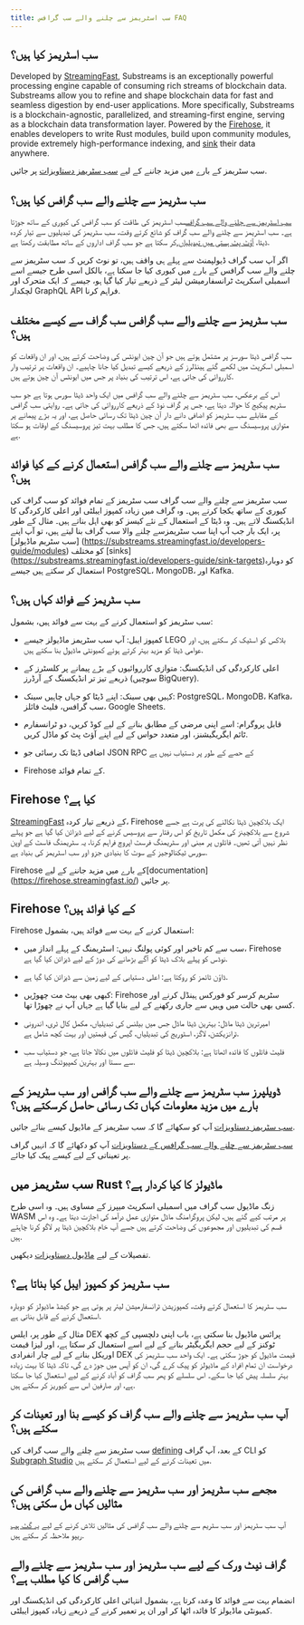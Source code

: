 ```yaml
---
title: سب اسٹریمز سے چلنے والے سب گرافس FAQ
---
```


## سب اسٹریمز کیا ہیں؟

Developed by [StreamingFast](https://www.streamingfast.io/), Substreams is an exceptionally powerful processing engine capable of consuming rich streams of blockchain data. Substreams allow you to refine and shape blockchain data for fast and seamless digestion by end-user applications. More specifically, Substreams is a blockchain-agnostic, parallelized, and streaming-first engine, serving as a blockchain data transformation layer. Powered by the [Firehose](https://firehose.streamingfast.io/), it ​​enables developers to write Rust modules, build upon community modules, provide extremely high-performance indexing, and [sink](https://substreams.streamingfast.io/developers-guide/sink-targets) their data anywhere.

سب سٹریمز کے بارے میں مزید جاننے کے لیے [سب سٹریمز دستاویزات](/substreams) پر جائیں.

## سب سٹریمز سے چلنے والے سب گرافس کیا ہیں؟

[سب اسٹریمز سے چلنے والے سب گرافس](/cookbook/substreams-powered-subgraphs/)سب اسٹریمز کی طاقت کو سب گرافس کی کیوری کے ساتھ جوڑتا ہے۔ سب اسٹریمز سے چلنے والے سب گراف کو شائع کرتے وقت، سب سٹریمز کی تبدیلیوں سے تیار کردہ ڈیٹا، [آؤٹ پٹ ہستی میں تبدیلیاں](https://github.com/streamingfast/substreams-sink-entity-changes/blob/develop/substreams-entity-change/src/tables.rs),کر سکتا ہے جو سب گراف اداروں کے ساتھ مطابقت رکھتا ہے.

اگر آپ سب گراف ڈیولپمنٹ سے پہلے ہی واقف ہیں، تو نوٹ کریں کہ سب سٹریمز سے چلنے والے سب گرافس کے بارے میں کیوری کیا جا سکتا ہے، بالکل اسی طرح جیسے اسے اسمبلی اسکرپٹ ٹرانسفارمیشن لیئر کے ذریعے تیار کیا گیا ہو، جیسے کہ ایک متحرک اور لچکدار GraphQL API فراہم کرنا.

## سب سٹریمز سے چلنے والے سب گرافس سب گراف سے کیسے مختلف ہیں؟

سب گرافس ڈیٹا سورسز پر مشتمل ہوتے ہیں جو آن چین ایونٹس کی وضاحت کرتے ہیں، اور ان واقعات کو اسمبلی اسکرپٹ میں لکھے گئے ہینڈلرز کے ذریعے کیسے تبدیل کیا جانا چاہیے۔ ان واقعات پر ترتیب وار کارروائی کی جاتی ہے، اس ترتیب کی بنیاد پر جس میں ایونٹس آن چین ہوتے ہیں.

اس کے برعکس، سب سٹریمز سے چلنے والے سب گرافس میں ایک واحد ڈیٹا سورس ہوتا ہے جو سب سٹریم پیکیج کا حوالہ دیتا ہے، جس پر گراف نوڈ کے ذریعے کارروائی کی جاتی ہے۔ روایتی سب گرافس کے مقابلے سب سٹریمز کو اضافی دانے دار آن چین ڈیٹا تک رسائی حاصل ہے، اور یہ بڑے پیمانے پر متوازی پروسیسنگ سے بھی فائدہ اٹھا سکتے ہیں، جس کا مطلب بہت تیز پروسیسنگ کے اوقات ہو سکتا ہے.

## سب سٹریمز سے چلنے والے سب گرافس استعمال کرنے کے کیا فوائد ہیں؟

سب سٹریمز سے چلنے والے سب گراف سب سٹریمز کے تمام فوائد کو سب گراف کی کیوری کے ساتھ یکجا کرتے ہیں۔ وہ گراف میں زیادہ کمپوز ایبلٹی اور اعلی کارکردگی کا انڈیکسنگ لاتے ہیں۔ وہ ڈیٹا کے استعمال کے نئے کیسز کو بھی اہل بناتے ہیں۔ مثال کے طور پر، ایک بار جب آپ اپنا سب سٹریمزسے چلنے والا سب گراف بنا لیتے ہیں، تو آپ اپنے [سب سٹریم ماڈیولز] \(https://substreams.streamingfast.io/developers-guide/modules) کو مختلف [sinks] \(https://substreams.streamingfast.io/developers-guide/sink-targets)کو دوبارہ استعمال کر سکتے ہیں جیسے PostgreSQL، MongoDB، اور Kafka.

## سب سٹریمز کے فوائد کہاں ہیں؟

سب سٹریمز کو استعمال کرنے کے بہت سے فوائد ہیں، بشمول:

- کمپوز ایبل: آپ سب سٹریمز ماڈیولز جیسے LEGO بلاکس کو اسٹیک کر سکتے ہیں، اور عوامی ڈیٹا کو مزید بہتر کرتے ہوئے کمیونٹی ماڈیول بنا سکتے ہیں.

- اعلی کارکردگی کی انڈیکسنگ: متوازی کارروائیوں کے بڑے پیمانے پر کلسٹرز کے ذریعے تیز تر انڈیکسنگ کے آرڈرز (سوچیں BigQuery).

- کہیں بھی سینک: اپنے ڈیٹا کو جہاں چاہیں سینک: PostgreSQL، MongoDB، Kafka، سب گرافس، فلیٹ فائلز، Google Sheets.

- قابل پروگرام: اسے اپنی مرضی کے مطابق بنانے کے لیے کوڈ کریں، دو ٹرانسفارم ٹائم ایگریگیشنز، اور متعدد حواس کے لیے اپنے آؤٹ پٹ کو ماڈل کریں.

- اضافی ڈیٹا تک رسائی جو JSON RPC کے حصے کے طور پر دستیاب نہیں ہے

- Firehose کے تمام فوائد.

## Firehose کیا ہے؟

[StreamingFast](https://www.streamingfast.io/) کے ذریعے تیار کردہ، Firehose ایک بلاکچین ڈیٹا نکالنے کی پرت ہے جسے شروع سے بلاکچینز کی مکمل تاریخ کو اس رفتار سے پروسیس کرنے کے لیے ڈیزائن کیا گیا ہے جو پہلے نظر نہیں آتی تھیں۔ فائلوں پر مبنی اور سٹریمنگ فرسٹ اپروچ فراہم کرنا، یہ سٹریمنگ فاسٹ کے اوپن سورس ٹیکنالوجیز کے سوٹ کا بنیادی جزو اور سب اسٹریمز کی بنیاد ہے.

Firehose کے بارے میں مزید جاننے کے لیے[documentation] (https://firehose.streamingfast.io/) پر جائیں.

## Firehose کے کیا فوائد ہیں؟

Firehose استعمال کرنے کے بہت سے فوائد ہیں، بشمول:

- سب سے کم تاخیر اور کوئی پولنگ نہیں: اسٹریمنگ کے پہلے انداز میں، Firehose نوڈس کو پہلے بلاک ڈیٹا کو آگے بڑھانے کی دوڑ کے لیے ڈیزائن کیا گیا ہے.

- ڈاؤن ٹائمز کو روکتا ہے: اعلی دستیابی کے لیے زمین سے ڈیزائن کیا گیا ہے.

- کبھی بھی بیٹ مت چھوڑیں: Firehose سٹریم کرسر کو فورکس ہینڈل کرنے اور کسی بھی حالت میں وہیں سے جاری رکھنے کے لیے بنایا گیا ہے جہاں آپ نے چھوڑا تھا.

- امیرترین ڈیٹا ماڈل: بہترین ڈیٹا ماڈل جس میں بیلنس کی تبدیلیاں، مکمل کال ٹری، اندرونی ٹرانزیکشن، لاگز، اسٹوریج کی تبدیلیاں، گیس کی قیمتیں اور بہت کچھ شامل ہے.

- فلیٹ فائلوں کا فائدہ اٹھاتا ہے: بلاکچین ڈیٹا کو فلیٹ فائلوں میں نکالا جاتا ہے، جو دستیاب سب سے سستا اور بہترین کمپیوٹنگ وسیلہ ہے.

## ڈویلپرز سب سٹریمز سے چلنے والے سب گرافس اور سب سٹریمز کے بارے میں مزید معلومات کہاں تک رسائی حاصل کرسکتے ہیں؟

[سب سٹریمز دستاویزات](/substreams) آپ کو سکھائے گا کہ سب سٹریمز کے ماڈیول کیسے بنائے جائیں.

[سب سٹریمز سے چلنے والے سب گرافس کے دستاویزات](/cookbook/substreams-powered-subgraphs/) آپ کو دکھائے گا کہ انہیں گراف پر تعیناتی کے لیے کیسے پیک کیا جائے.

## سب سٹریمز میں Rust ماڈیولز کا کیا کردار ہے؟

زنگ ماڈیول سب گراف میں اسمبلی اسکرپٹ میپرز کے مساوی ہیں۔ وہ اسی طرح WASM پر مرتب کیے گئے ہیں، لیکن پروگرامنگ ماڈل متوازی عمل درآمد کی اجازت دیتا ہے۔ وہ اس قسم کی تبدیلیوں اور مجموعوں کی وضاحت کرتے ہیں جسے آپ خام بلاکچین ڈیٹا پر لاگو کرنا چاہتے ہیں.

تفصیلات کے لیے [ماڈیول دستاویزات](https://substreams.streamingfast.io/developers-guide/modules) دیکھیں.

## سب سٹریمز کو کمپوز ایبل کیا بناتا ہے؟

سب سٹریمز کا استعمال کرتے وقت، کمپوزیشن ٹرانسفارمیشن لیئر پر ہوتی ہے جو کیشڈ ماڈیولز کو دوبارہ استعمال کرنے کے قابل بناتی ہے.

مثال کے طور پر، ایلس DEX پرائس ماڈیول بنا سکتی ہے، باب اپنی دلچسپی کے کچھ ٹوکنز کے لیے حجم ایگریگیٹر بنانے کے لیے اسے استعمال کر سکتا ہے، اور لیزا قیمت اوریکل بنانے کے لیے چار انفرادی DEX قیمت ماڈیول کو جوڑ سکتی ہے۔ ایک واحد سب سٹریمز کی درخواست ان تمام افراد کے ماڈیولز کو پیک کرے گی، ان کو آپس میں جوڑ دے گی، تاکہ ڈیٹا کا بہت زیادہ بہتر سلسلہ پیش کیا جا سکے۔ اس سلسلے کو پھر سب گراف کو آباد کرنے کے لیے استعمال کیا جا سکتا ہے، اور صارفین اس سے کیوریز کر سکتے ہیں.

## آپ سب سٹریمز سے چلنے والے سب گراف کو کیسے بنا اور تعینات کر سکتے ہیں؟

سب سٹریمز سے چلنے والے سب گراف کی [defining](/cookbook/substreams-powered-subgraphs/) کے بعد، آپ گراف CLI کو [Subgraph Studio](https://thegraph.com/studio/) میں تعینات کرنے کے لیے استعمال کر سکتے ہیں.

## مجھے سب سٹریمز اور سب سٹریمز سے چلنے والے سب گرافس کی مثالیں کہاں مل سکتی ہیں؟

آپ سب سٹریمز اور سب سٹریم سے چلنے والے سب گرافس کی مثالیں تلاش کرنے کے لیے [یہ گٹ ہب ریپو](https://github.com/pinax-network/awesome-substreams) ملاحظہ کر سکتے ہیں.

## گراف نیٹ ورک کے لیے سب سٹریمز اور سب سٹریمز سے چلنے والے سب گرافس کا کیا مطلب ہے؟

انضمام بہت سے فوائد کا وعدہ کرتا ہے، بشمول انتہائی اعلی کارکردگی کی انڈیکسنگ اور کمیونٹی ماڈیولز کا فائدہ اٹھا کر اور ان پر تعمیر کرنے کے ذریعے زیادہ کمپوز ایبلٹی.
